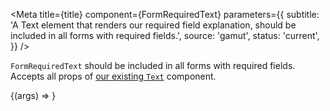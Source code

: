 
<Meta
  title={title}
  component={FormRequiredText}
  parameters={{
    subtitle: 'A Text element that renders our required field explanation, should be included in all forms with required fields.',
    source: 'gamut',
    status: 'current',
  }}
/>

`FormRequiredText` should be included in all forms with required fields. Accepts all props of [our existing `Text`](/?path=/docs/typography-text--element-variantst) component.

<Canvas>
  <Story name="R">
    {(args) => <FormRequiredText {...args} />}
  </Story>
</Canvas>

<PropsTable story="FormRequiredText" />
